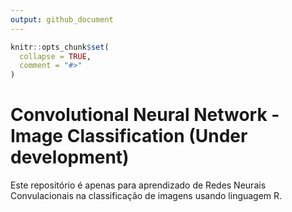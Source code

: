 ```yaml
---
output: github_document
---
```


<!-- README.md is generated from README.Rmd. Please edit that file -->

```r
knitr::opts_chunk$set(
  collapse = TRUE,
  comment = "#>"
)
```

# Convolutional Neural Network - Image Classification (Under development)

<!-- badges: start -->
<!-- badges: end -->

Este repositório é apenas para aprendizado de Redes Neurais Convulacionais na classificação de imagens usando linguagem R.
